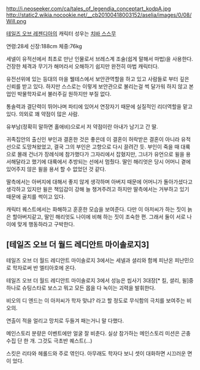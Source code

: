 http://i.neoseeker.com/ca/tales_of_legendia_conceptart_kodpA.jpg
http://static2.wikia.nocookie.net/__cb20100418003152/aselia/images/0/08/Will.png

[[테일즈 오브 레젠디아]]의 캐릭터 성우는 [[치바 스스무]]

연령:28세 신장:188cm 체중:76kg

세넬이 유적선에서 최초로 만난 인물로서 브레스계 조술(쉽게 말해서 마법)을 사용한다.
건장한 체격과 무기가 해머라서 오해하기 쉽지만 완전히 마법 캐릭터다.

유전선위에 있는 등대의 마을 웰테스에서 보안관역할을 하고 있고 사람들로 부터 깊은 신뢰를 받고 있다. 하지만 스스로는 이렇게 보안관으로 불리는걸 썩 달가워 하지 않고 본업인 박물학자로서 불러주길 원하지만 부질 없다.

통솔력과 결단력이 뛰어나며 파티에 있어서 연장자기 때문에 실질적인 리더역할을 맡고 있다.
의외로 꽤 약점이 많은 사람.

유부남(정확히 말하면 홀애비)으로서 저 약점이란 아내가 남기고 간 딸. 

귀족집안의 출신인 부인과 결혼한 것은 좋은데 이 결혼이 허락받은 결혼이 아니라 유적선으로 도망쳐왔었고, 결국 그의 부인은 고향으로 다시 끌려간 듯. 부인이 죽을 때 대륙으로 몰래 건너가 장례식에 참가했다가 그자리에서 잡혔지만, 그녀가 유언으로 윌을 용서해달라고 했기에 대륙에서 추방되는 선에서 멈췄다. 딸인 해리엇은 당시 어머니 곁에 있어주지 않은 윌을 용서 할 수 없었던 것 같다.

딸측에서는 아버지에 대해서 좋지 않게 생각하며 아버지 때문에 어머니가 돌아가셨다고 생각하고 있지만 윌은 책임감이 강해 늘 챙겨주려고 하지만 딸측에서는 거부하고 있기 때문에 골치를 썩이고 있다.


캐릭터 퀘스트에서는 화해하고 훈훈한 모습을 보여준다. 다만 이 아저씨가 하는 짓이 늙은 할아버지같고, 딸인 해리엇도 나이에 비해 하는 짓이 조숙한 편. 그래서 둘이 서로 나이에 맞게 행동하라고 구박한다.

== [테일즈 오브 더 월드 레디안트 마이솔로지3] ==

테일즈 오브 더 월드 레디안트 마이솔로지 3에서는 세넬과 셜리와 함께 피난온 피난민으로 학자로써 반 엘티아호에 온다.

테일즈 오브 더 월드 레디안트 마이솔로지 3에서 성능은 씹사기 3대장[* 킬, 셜리, 윌]중 하나로 슈팅스타로 보스고 뭐고 모든 몹을 다 녹이는 괴력을 발휘한다.

비오의 디 엔드는 이 아저씨가 학자 맞냐? 라고 할 정도로 무식함의 극치를 보여주는 비오의.

연출이 적을 얼리고 망치로 두들겨 패는거니 말 다했다.

메인스토리 분량은 이벤트에만 얼굴 잘 비춘다. 실상 참가하는 메인스토리 미션은 곤충수집 단 한 개. 그것도 극초반 퀘스트(...)

스킷은 리타와 헤롤드와 주로 엮인다. 아무래도 학자다 보니 셋이 대화하면 시끄러운 면이 었다.
